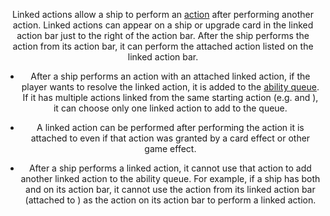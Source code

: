 <Header title="Linked actions"/>

Linked actions allow a ship to perform an [action](/article/Action) after performing another
action. Linked actions can appear on a ship or upgrade card in the linked
action bar just to the right of the action bar. After the ship performs the
action from its action bar, it can perform the attached action listed on the
linked action bar.

* After a ship performs an action with an attached linked action, if the player
wants to resolve the linked action, it is added to the [ability queue](/article/Ability_Queue). If it has
multiple actions linked from the same starting action (e.g. <Focus/> <Linked/> <BarrelRoll/> and
<Focus/> <Linked/> <Boost/>), it can choose only one linked action to add to the queue.

* A linked action can be performed after performing the action it is attached
to even if that action was granted by a card effect or other game effect.

* After a ship performs a linked action, it cannot use that action to add
another linked action to the ability queue. For example, if a ship has both
<Focus/> <Linked/> <BarrelRoll/> and <BarrelRoll/> <Linked/> <Evade/> on its action bar, it cannot use the <BarrelRoll/> action from
its linked action bar (attached to <Focus/>) as the <BarrelRoll/> action on its action bar
to perform a linked <Evade/> action.